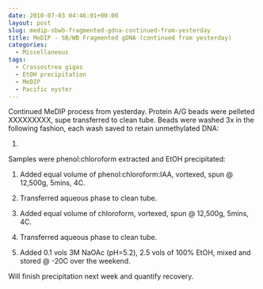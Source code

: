```yaml
---
date: 2010-07-03 04:46:01+00:00
layout: post
slug: medip-sbwb-fragmented-gdna-continued-from-yesterday
title: MeDIP - SB/WB Fragmented gDNA (continued from yesterday)
categories:
  - Miscellaneous
tags:
  - Crassostrea gigas
  - EtOH precipitation
  - MeDIP
  - Pacific oyster
---
```


Continued MeDIP process from yesterday. Protein A/G beads were pelleted XXXXXXXXX, supe transferred to clean tube. Beads were washed 3x in the following fashion, each wash saved to retain unmethylated DNA:

1.

Samples were phenol:chloroform extracted and EtOH precipitated:





  1. Added equal volume of phenol:chloroform:IAA, vortexed, spun @ 12,500g, 5mins, 4C.



  2. Transferred aqueous phase to clean tube.



  3. Added equal volume of chloroform, vortexed, spun @ 12,500g, 5mins, 4C.



  4. Transferred aqueous phase to clean tube.



  5. Added 0.1 vols 3M NaOAc (pH=5.2), 2.5 vols of 100% EtOH, mixed and stored @ -20C over the weekend.






Will finish precipitation next week and quantify recovery.
